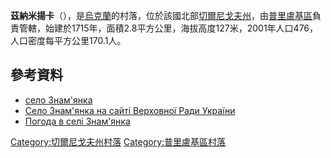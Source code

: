 {{coord|50|36|38|N|32|0|26|E|scale:100000|display=title}}

'''茲納米揚卡'''（{{lang-uk|Знам'янка}}），是[[烏克蘭|烏克蘭]]的村落，位於該國北部[[切爾尼戈夫州|切爾尼戈夫州]]，由[[普里盧基區|普里盧基區]]負責管轄，始建於1715年，面積2.8平方公里，海拔高度127米，2001年人口476，人口密度每平方公里170.1人。

==參考資料==
* [http://w1.c1.rada.gov.ua/pls/z7503/A005?rdat1=14.12.2013&rf7571=40844 село Знам'янка] {{Wayback|url=http://w1.c1.rada.gov.ua/pls/z7503/A005?rdat1=14.12.2013&rf7571=40844 |date=20131214105036 }}
* [http://w1.c1.rada.gov.ua/pls/z7503/A005?rdat1=14.12.2013&rf7571=40844 Село Знам'янка на сайті Верховної Ради України] {{Wayback|url=http://w1.c1.rada.gov.ua/pls/z7503/A005?rdat1=14.12.2013&rf7571=40844 |date=20131214105036 }}
* [http://weather.in.ua/ua/chernigovskaja/9061 Погода в селі Знам'янка] {{Wayback|url=http://weather.in.ua/ua/chernigovskaja/9061 |date=20160305204444 }}

[[Category:切爾尼戈夫州村落|Category:切爾尼戈夫州村落]]
[[Category:普里盧基區村落|Category:普里盧基區村落]]


{{Chernihiv-geo-stub}}